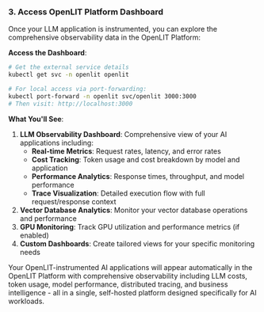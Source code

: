 ### 3. Access OpenLIT Platform Dashboard

Once your LLM application is instrumented, you can explore the comprehensive observability data in the OpenLIT Platform:

**Access the Dashboard**:
```bash
# Get the external service details
kubectl get svc -n openlit openlit

# For local access via port-forwarding:
kubectl port-forward -n openlit svc/openlit 3000:3000
# Then visit: http://localhost:3000
```

**What You'll See**:
1. **LLM Observability Dashboard**: Comprehensive view of your AI applications including:
   - **Real-time Metrics**: Request rates, latency, and error rates
   - **Cost Tracking**: Token usage and cost breakdown by model and application
   - **Performance Analytics**: Response times, throughput, and model performance
   - **Trace Visualization**: Detailed execution flow with full request/response context
2. **Vector Database Analytics**: Monitor your vector database operations and performance
3. **GPU Monitoring**: Track GPU utilization and performance metrics (if enabled)
4. **Custom Dashboards**: Create tailored views for your specific monitoring needs

Your OpenLIT-instrumented AI applications will appear automatically in the OpenLIT Platform with comprehensive observability including LLM costs, token usage, model performance, distributed tracing, and business intelligence - all in a single, self-hosted platform designed specifically for AI workloads.
